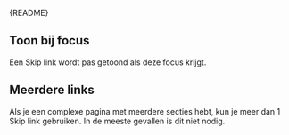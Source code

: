 
<Meta of={SkipLinkStories} />

<Markdown>{README}</Markdown>

<Primary />

<Controls />

## Toon bij focus

Een Skip link wordt pas getoond als deze focus krijgt.

<Canvas of={SkipLinkStories.OnFocus} />

## Meerdere links

Als je een complexe pagina met meerdere secties hebt, kun je meer dan 1 Skip link gebruiken.
In de meeste gevallen is dit niet nodig.

<Canvas of={SkipLinkStories.MultipleLinks} />
